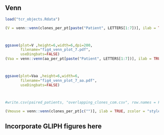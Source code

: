 
## Venn 

```R
load("tcr_objects.Rdata")

(V = venn::venn(clones_per_pt[paste("Patient", LETTERS[1:7])], ilab = TRUE, zcolor = "style", opacity = .2, ggplot = TRUE))



ggsave(plot=V ,height=6,width=6,dpi=200, 
       filename="fig4_venn_plot_7.pdf", 
       useDingbats=FALSE)
(Vaa = venn::venn(aa_per_pt[paste("Patient", LETTERS[1:7])], ilab = TRUE, zcolor = "style", opacity = .2, ggplot = TRUE))



ggsave(plot=Vaa ,height=6,width=6,
       filename="fig4_venn_plot_7_aa.pdf", 
       useDingbats=FALSE)



#write.csv(paired_patients, "overlapping_clones_com.csv", row.names = F)


```



```R

(Vmouse = venn::venn(clones_per_pt[c("")], ilab = TRUE, zcolor = "style", opacity = .2, ggplot = TRUE))


```


## Incorporate GLIPH figures here
